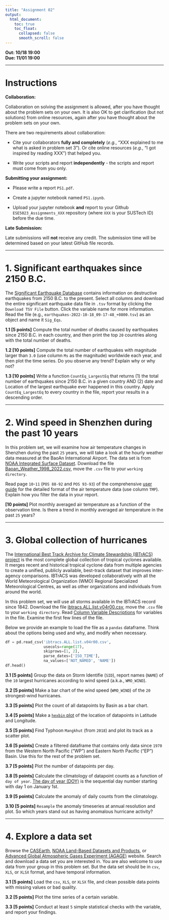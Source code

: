 ---
title: "Assignment 02"
output:
  html_document:
    toc: true
    toc_float:
      collapsed: false
      smooth_scroll: false
---

**Out: 10/18 19:00 **  
**Due: 11/01 19:00 **  

***

# Instructions  

**Collaboration:**  

Collaboration on solving the assignment is allowed, after you have thought about the problem sets on your own. It is also OK to get clarification (but not solutions) from online resources, again after you have thought about the problem sets on your own. 

There are two requirements about collaboration: 

* Cite your collaborators **fully and completely** (*e.g.*, "XXX explained to me what is asked in problem set 3"). Or cite online resources (*e.g.*, "I got inspired by reading XXX") that helped you.

* Write your scripts and report **independently** - the scripts and report must come from you only.

**Submitting your assignment:**  

* Please write a report `PS1.pdf`. 

* Create a jupyter notebook named `PS1.ipynb`. 

* Upload your jupyter notebook **and** report to your Github `ESE5023_Assignments_XXX` repository (where `XXX` is your SUSTech ID) before the due time.

**Late Submission:**  

Late submissions will **not** receive any credit. The submission time will be determined based on your latest GitHub file records.

***

# 1. Significant earthquakes since 2150 B.C.

The [Significant Earthquake Database](https://www.ngdc.noaa.gov/hazel/view/hazards/earthquake/event-data) contains information on destructive earthquakes from 2150 B.C. to the present. Select all columns and download the entire significant earthquake data file in `.tsv` format by clicking the `Download TSV File` button. Click the variable name for more information. Read the file (e.g., `earthquakes-2022-10-18_09-17-48_+0800.tsv`) as an object and name it `Sig_Eqs`.

**1.1 [5 points]** Compute the total number of deaths caused by earthquakes since 2150 B.C. in each country, and then print the top `20` countries along with the total number of deaths.

**1.2 [10 points]** Compute the total number of earthquakes with magnitude larger than `3.0` (use column `Ms` as the magnitude) worldwide each year, and then plot the time series. Do you observe any trend? Explain why or why not? 

**1.3 [10 points]** Write a function `CountEq_LargestEq` that returns (1) the total number of earthquakes since 2150 B.C. in a given country AND (2) date and Location of the largest earthquake ever happened in this country. Apply `CountEq_LargestEq` to every country in the file, report your results in a descending order.

***

# 2. Wind speed in Shenzhen during the past 10 years

In this problem set, we will examine how air temperature changes in Shenzhen during the past `25` years, we will take a look at the hourly weather data measured at the BaoAn International Airport. The data set is from [NOAA Integrated Surface Dataset](https://www.ncei.noaa.gov/metadata/geoportal/rest/metadata/item/gov.noaa.ncdc%3AC00532/html). Download the file [Baoan_Weather_1998_2022.csv](http://172.18.31.60/index.php/s/GnxWttgiSfFSp9x), move the `.csv` file to your `working directory`. 

Read page `10`-`11` (`POS 88-92` and `POS 93-93`) of the comprehensive [user guide](https://www.ncei.noaa.gov/data/global-hourly/doc/isd-format-document.pdf) for the detailed format of the air temperature data (use column `TMP`). Explain how you filter the data in your report. 

**[10 points]** Plot monthly averaged air temperature as a function of the observation time. Is there a trend in monthly averaged air temperature in the past `25` years? 

***

# 3. Global collection of hurricanes

The [International Best Track Archive for Climate Stewardship (IBTrACS) project](https://www.ncei.noaa.gov/products/international-best-track-archive?name=ibtracs-data) is the most complete global collection of tropical cyclones available. It merges recent and historical tropical cyclone data from multiple agencies to create a unified, publicly available, best-track dataset that improves inter-agency comparisons. IBTrACS was developed collaboratively with all the World Meteorological Organization (WMO) Regional Specialized Meteorological Centres, as well as other organizations and individuals from around the world.  

In this problem set, we will use all storms available in the IBTrACS record since 1842. Download the file [ibtracs.ALL.list.v04r00.csv](http://172.18.31.60/index.php/s/gDGRReCr2rPFN49), move the `.csv` file to your `working directory`. Read [Column Variable Descriptions](https://www.ncei.noaa.gov/sites/default/files/2021-07/IBTrACS_v04_column_documentation.pdf) for variables in the file. Examine the first few lines of the file. 

Below we provide an example to load the file as a `pandas` dataframe. Think about the options being used and why, and modify when necessary.

```{python, eval=F}
df = pd.read_csv('ibtracs.ALL.list.v04r00.csv',
                 usecols=range(17),
                 skiprows=[1, 2], 
                 parse_dates=['ISO_TIME'],
                 na_values=['NOT_NAMED', 'NAME'])
df.head()
```

**3.1 [5 points]** Group the data on Storm Identifie (`SID`), report names (`NAME`) of the `10` largest hurricanes according to wind speed (a.k.a., `WMO_WIND`).

**3.2 [5 points]** Make a bar chart of the wind speed (`WMO_WIND`) of the `20` strongest-wind hurricanes.

**3.3 [5 points]** Plot the count of all datapoints by Basin as a bar chart.

**3.4 [5 points]** Make a [`hexbin` plot](https://www.geeksforgeeks.org/matplotlib-pyplot-hexbin-function-in-python/) of the location of datapoints in Latitude and Longitude. 

**3.5 [5 points]** Find Typhoon `Mangkhut` (from `2018`) and plot its track as a scatter plot.

**3.6 [5 points]** Create a filtered dataframe that contains only data since `1970` from the Western North Pacific ("WP") and Eastern North Pacific ("EP") Basin. Use this for the rest of the problem set.

**3.7 [5 points]** Plot the number of datapoints per day.

**3.8 [5 points]** Calculate the climatology of datapoint counts as a function of `day of year`. [The day of year (DOY)](https://nsidc.org/data/user-resources/help-center/day-year-doy-calendar) is the sequential day number starting with day 1 on January 1st.  

**3.9 [5 points]** Calculate the anomaly of daily counts from the climatology. 

**3.10 [5 points]** `Resample` the anomaly timeseries at annual resolution and plot. So which years stand out as having anomalous hurricane activity?

***

# 4. Explore a data set

Browse the [CASEarth](http://data.casearth.cn/), [NOAA Land-Based Datasets and Products](https://www.ncdc.noaa.gov/data-access/land-based-station-data/land-based-datasets), or [Advanced Global Atmospheric Gases Experiment (AGAGE)](https://agage.mit.edu/) website. Search and download a data set you are interested in. You are also welcome to use data from your group in this problem set. But the data set should be in `csv`, `XLS`, or `XLSX` format, and have temporal information.  

**3.1 [5 points]** Load the `csv`, `XLS`, or `XLSX` file, and clean possible data points with missing values or bad quality.

**3.2 [5 points]** Plot the time series of a certain variable.  

**3.3 [5 points]** Conduct at least `5` simple statistical checks with the variable, and report your findings.
